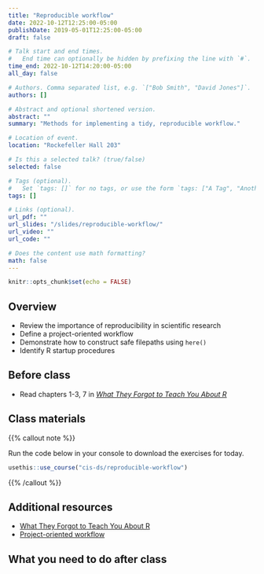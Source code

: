 ```yaml
---
title: "Reproducible workflow"
date: 2022-10-12T12:25:00-05:00
publishDate: 2019-05-01T12:25:00-05:00
draft: false

# Talk start and end times.
#   End time can optionally be hidden by prefixing the line with `#`.
time_end: 2022-10-12T14:20:00-05:00
all_day: false

# Authors. Comma separated list, e.g. `["Bob Smith", "David Jones"]`.
authors: []

# Abstract and optional shortened version.
abstract: ""
summary: "Methods for implementing a tidy, reproducible workflow."

# Location of event.
location: "Rockefeller Hall 203"

# Is this a selected talk? (true/false)
selected: false

# Tags (optional).
#   Set `tags: []` for no tags, or use the form `tags: ["A Tag", "Another Tag"]` for one or more tags.
tags: []

# Links (optional).
url_pdf: ""
url_slides: "/slides/reproducible-workflow/"
url_video: ""
url_code: ""

# Does the content use math formatting?
math: false
---
```


```r
knitr::opts_chunk$set(echo = FALSE)
```

## Overview

* Review the importance of reproducibility in scientific research
* Define a project-oriented workflow
* Demonstrate how to construct safe filepaths using `here()`
* Identify R startup procedures

## Before class

* Read chapters 1-3, 7 in [*What They Forgot to Teach You About R*](https://rstats.wtf/)

## Class materials

{{% callout note %}}

Run the code below in your console to download the exercises for today.

```r
usethis::use_course("cis-ds/reproducible-workflow")
```

{{% /callout %}}

## Additional resources

* [What They Forgot to Teach You About R](https://rstats.wtf/)
* [Project-oriented workflow](https://www.tidyverse.org/articles/2017/12/workflow-vs-script/)

## What you need to do after class


